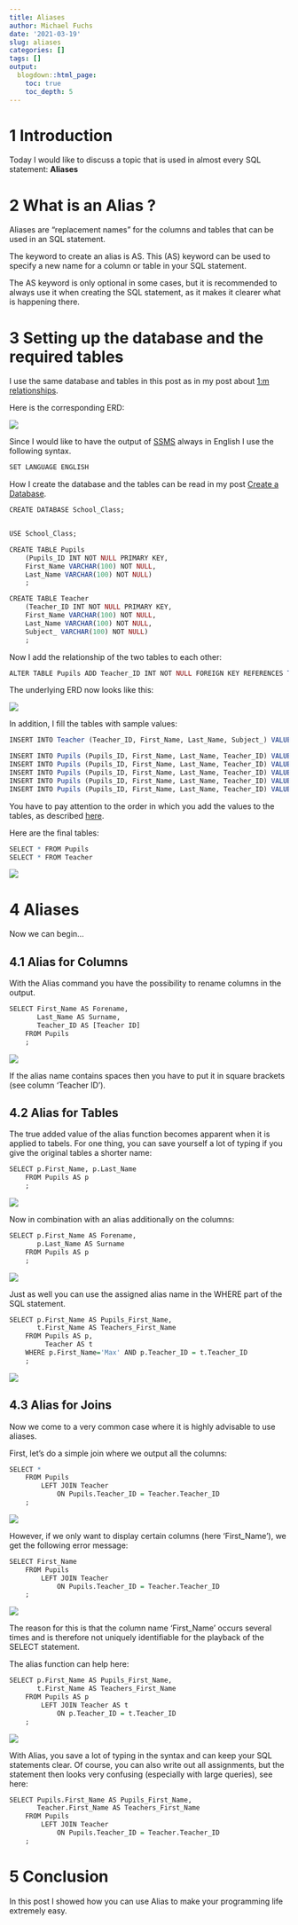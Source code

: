 ```yaml
---
title: Aliases
author: Michael Fuchs
date: '2021-03-19'
slug: aliases
categories: []
tags: []
output:
  blogdown::html_page:
    toc: true
    toc_depth: 5
---
```



# 1 Introduction

Today I would like to discuss a topic that is used in almost every SQL statement: **Aliases** 


# 2 What is an Alias ?


Aliases are "replacement names" for the columns and tables that can be used in an SQL statement. 

The keyword to create an alias is AS. This (AS) keyword can be used to specify a new name for a column or table in your SQL statement.

The AS keyword is only optional in some cases, but it is recommended to always use it when creating the SQL statement, as it makes it clearer what is happening there.



# 3 Setting up the database and the required tables

I use the same database and tables in this post as in my post about [1:m relationships](https://michael-fuchs-sql.netlify.app/2021/03/13/create-a-1-m-relationship/). 

Here is the corresponding ERD:

![](/post/2021-03-19-aliases_files/p7p1.png)


Since I would like to have the output of [SSMS](https://docs.microsoft.com/en-us/sql/ssms/sql-server-management-studio-ssms?view=sql-server-ver15) always in English I use the following syntax.

```r
SET LANGUAGE ENGLISH
```

How I create the database and the tables can be read in my post [Create a Database](https://michael-fuchs-sql.netlify.app/2021/03/07/create-a-database/#create-a-new-database). 


```r
CREATE DATABASE School_Class;


USE School_Class;

CREATE TABLE Pupils
    (Pupils_ID INT NOT NULL PRIMARY KEY,
    First_Name VARCHAR(100) NOT NULL,
    Last_Name VARCHAR(100) NOT NULL)
    ;

CREATE TABLE Teacher
    (Teacher_ID INT NOT NULL PRIMARY KEY,
    First_Name VARCHAR(100) NOT NULL,
    Last_Name VARCHAR(100) NOT NULL,
    Subject_ VARCHAR(100) NOT NULL)
    ;
```


Now I add the relationship of the two tables to each other: 

```r
ALTER TABLE Pupils ADD Teacher_ID INT NOT NULL FOREIGN KEY REFERENCES Teacher(Teacher_ID);
```

The underlying ERD now looks like this:

![](/post/2021-03-19-aliases_files/p7p2.png)

In addition, I fill the tables with sample values:

```r
INSERT INTO Teacher (Teacher_ID, First_Name, Last_Name, Subject_) VALUES (317, 'Andrew', 'Evergreen', 'History')

INSERT INTO Pupils (Pupils_ID, First_Name, Last_Name, Teacher_ID) VALUES (1, 'Max', 'Steel', 317)
INSERT INTO Pupils (Pupils_ID, First_Name, Last_Name, Teacher_ID) VALUES (2, 'Jessy', 'Williams', 317)
INSERT INTO Pupils (Pupils_ID, First_Name, Last_Name, Teacher_ID) VALUES (3, 'Marc', 'Pike', 317)
INSERT INTO Pupils (Pupils_ID, First_Name, Last_Name, Teacher_ID) VALUES (4, 'Emily', 'Taylor', 317)
INSERT INTO Pupils (Pupils_ID, First_Name, Last_Name, Teacher_ID) VALUES (5, 'Alex', 'Smith', 317)
```

You have to pay attention to the order in which you add the values to the tables, as described [here](https://michael-fuchs-sql.netlify.app/2021/03/13/create-a-1-m-relationship/#filling-the-tables).


Here are the final tables:

```r
SELECT * FROM Pupils
SELECT * FROM Teacher
```

![](/post/2021-03-19-aliases_files/p7p3.png)


# 4 Aliases

Now we can begin...


## 4.1 Alias for Columns


With the Alias command you have the possibility to rename columns in the output. 

```r
SELECT First_Name AS Forename, 
	   Last_Name AS Surname,
	   Teacher_ID AS [Teacher ID]
	FROM Pupils
	;
```

![](/post/2021-03-19-aliases_files/p7p4.png)

If the alias name contains spaces then you have to put it in square brackets (see column 'Teacher ID').




## 4.2 Alias for Tables

The true added value of the alias function becomes apparent when it is applied to tabels. For one thing, you can save yourself a lot of typing if you give the original tables a shorter name:

```r
SELECT p.First_Name, p.Last_Name
	FROM Pupils AS p
	;
```

![](/post/2021-03-19-aliases_files/p7p5.png)

Now in combination with an alias additionally on the columns:


```r
SELECT p.First_Name AS Forename,
	   p.Last_Name AS Surname
	FROM Pupils AS p
	;
```

![](/post/2021-03-19-aliases_files/p7p6.png)

Just as well you can use the assigned alias name in the WHERE part of the SQL statement. 


```r
SELECT p.First_Name AS Pupils_First_Name, 
	   t.First_Name AS Teachers_First_Name
	FROM Pupils AS p,
		 Teacher AS t
	WHERE p.First_Name='Max' AND p.Teacher_ID = t.Teacher_ID
	;
```

![](/post/2021-03-19-aliases_files/p7p7.png)


## 4.3 Alias for Joins

Now we come to a very common case where it is highly advisable to use aliases. 

First, let's do a simple join where we output all the columns:

```r
SELECT *
	FROM Pupils
		LEFT JOIN Teacher
			ON Pupils.Teacher_ID = Teacher.Teacher_ID
	;
```

![](/post/2021-03-19-aliases_files/p7p8.png)

However, if we only want to display certain columns (here 'First_Name'), we get the following error message:

```r
SELECT First_Name
	FROM Pupils
		LEFT JOIN Teacher
			ON Pupils.Teacher_ID = Teacher.Teacher_ID
	;
```

![](/post/2021-03-19-aliases_files/p7p9.png)

The reason for this is that the column name 'First_Name' occurs several times and is therefore not uniquely identifiable for the playback of the SELECT statement. 

The alias function can help here:


```r
SELECT p.First_Name AS Pupils_First_Name, 
	   t.First_Name AS Teachers_First_Name
	FROM Pupils AS p
		LEFT JOIN Teacher AS t
			ON p.Teacher_ID = t.Teacher_ID
	;
```

![](/post/2021-03-19-aliases_files/p7p10.png)

With Alias, you save a lot of typing in the syntax and can keep your SQL statements clear. Of course, you can also write out all assignments, but the statement then looks very confusing (especially with large queries), see here:

```r
SELECT Pupils.First_Name AS Pupils_First_Name, 
	   Teacher.First_Name AS Teachers_First_Name
	FROM Pupils
		LEFT JOIN Teacher
			ON Pupils.Teacher_ID = Teacher.Teacher_ID
	;
```


# 5 Conclusion

In this post I showed how you can use Alias to make your programming life extremely easy. 





